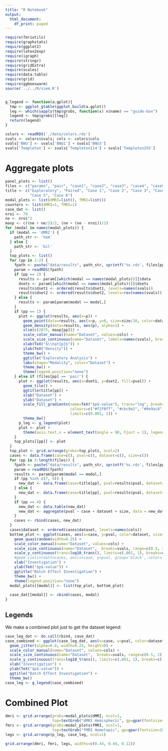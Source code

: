 ```yaml
---
title: "R Notebook"
output:
  html_document:
    df_print: paged
---
```


```r
require(fmriutils)
require(graphstats)
require(ggplot2)
require(latex2exp)
require(igraph)
require(stringr)
require(gridExtra)
require(scales)
require(data.table)
require(grid)
require(ggbeeswarm)
source('../../R/siem.R')


g_legend <- function(a.gplot){
  tmp <- ggplot_gtable(ggplot_build(a.gplot))
  leg <- which(sapply(tmp$grobs, function(x) x$name) == "guide-box")
  legend <- tmp$grobs[[leg]]
  return(legend)
}
```

```r
colors <- readRDS('./data/colors.rds')
svals <- colors$svals; cols <- colors$cols
svals['BNU'] <- svals['BNU1'] + svals['BNU3']
svals['Templeton'] <- svals['Templeton114'] + svals['Templeton255']
```
# Aggregate plots

```r
panel_plots <- list()
files <- c("params", "pair", "case1", "case2", "case3", "case4", "case5", "case6")
title <- c("Exploratory", "Paired", "Case 1", "Case 2", "Case 3", "Case 4",
           "Case 5", "Case 6")
modal_plots <- list(dMRI=list(), fMRI=list())
counters <- list(dMRI=1, fMRI=1)
case_dat <- list()
nroi <- 70
ne <- nroi^2
maxp <- c((ne + ne/2)/2, (ne + (ne - nroi))/2)
for (modal in names(modal_plots)) {
  if (modal == 'dMRI') {
    path_str <- 'hem'
  } else {
    path_str <- 'bil'
  }
  top_plots <- list()
  for (pp in 1:2) {
    fpath <- paste("data/results", path_str, sprintf('%s.rds', files[pp]), sep="_")
    param = readRDS(fpath)
    if (pp == 2) {
      results <- param[[which(modal == names(modal_plots))]]$data
      dsets <- param[[which(modal == names(modal_plots))]]$dsets
      results$dset1 <- ordered(results$dset1, levels=names(svals))
      results$dset2 <- ordered(results$dset2, levels=rev(names(svals)))
    } else {
      results <- param[param$modal == modal,]
    }
    if (pp == 1) {
      plot <- ggplot(results, aes(x=p)) +
        geom_point(data=results, aes(x=p, y=0, size=size/20, color=dataset), alpha=0.8) +
        geom_density(data=results, aes(p), alpha=1) +
        xlim(c(2875, maxp[pp])) +
        scale_color_manual(name="Dataset", values=cols) +
        scale_size_continuous(name="Dataset", labels=names(svals), breaks=svals) +
        xlab(TeX("$\\hat{p}$")) +
        ylab(TeX("Density")) +
        theme_bw() +
        ggtitle("Exploratory Analysis") +
        labs(shape="Modality", color="Dataset") +
        theme_bw() +
        theme(legend.position="none")
    } else if (files[pp] == 'pair') {
      plot <- ggplot(results, aes(x=dset1, y=dset2, fill=pval)) +
        geom_tile() +
        ggtitle(title[pp]) +
        xlab("Dataset") +
        ylab("Dataset") +
        scale_fill_gradientn(name=TeX("$p$-value"), trans="log", breaks=c(0.001, 0.01, 0.1, 1),
                             colours=c("#f2f0f7", "#cbc9e2", "#9e9ac8", "#6a51a3"),
                             limits=c(0.001, 1)) +
        theme_bw()
      p_leg <- g_legend(plot)
      plot <- plot +
        theme(axis.text.x = element_text(angle = 90, hjust = 1), legend.position="none")
    }
    top_plots[[pp]] <- plot
  }
  top_plot <- grid.arrange(grobs=top_plots, ncol=2)
  cases <- data.frame(case=c(), pval=c(), dataset=c(), size=c())
  for (pp in 3:length(files)) {
    fpath <- paste("data/results", path_str, sprintf('%s.rds', files[pp]), sep="_")
    param = readRDS(fpath)
    results <- param[param$modal == modal,]
    if (pp %in% c(7, 8)) {
      new_dat <- data.frame(case=title[pp], pval=results$pval, dataset=results$dset1, size=results$size)
    } else {
      new_dat <- data.frame(case=title[pp], pval=results$pval, dataset=results$dataset, size=results$size)
    }
    if (pp == 4) {
      new_dat <- data.table(new_dat)
      new_dat <- aggregate(pval ~ case + dataset + size, data = new_dat, FUN = mean)
    }
    cases <- rbind(cases, new_dat)
  }
  cases$dataset <- ordered(cases$dataset, levels=names(cols))
  bottom_plot <- ggplot(cases, aes(x=case, y=pval, color=dataset, size=size), drop=FALSE) +
    geom_quasirandom(width=0.25) +
    scale_color_manual(name="Dataset", values=cols) +
    scale_size_continuous(name="Dataset",  breaks=svals, range=c(0.5, 2)) +
    scale_y_continuous(trans=log10_trans(), limits=c(.001, 1), breaks=c(.001, .01, .1, 1)) +
    #geom_violin(datt=cases, aes(x=case, y=pval, group='black', color='black')) +
    xlab("Investigation") +
    ylab(TeX("$p$-value")) +
    ggtitle("Batch Effect Investigation") +
    theme_bw() +
    theme(legend.position="none")
  modal_plots[[modal]] <- list(top_plot, bottom_plot)
  
  case_dat[[modal]] <- cbind(cases, modal)
}
```

## Legends

We make a combined plot just to get the dataset legend:

```r
case_leg_dat <- do.call(rbind, case_dat)
case_combined <- ggplot(case_leg_dat, aes(x=case, y=pval, color=dataset, size=size)) +
  geom_jitter(alpha=0.8, width=0.25, height=0) +
  scale_color_manual(name="Dataset", values=cols) +
  scale_size_continuous(name="Dataset",  breaks=svals, range=c(0.5, 2)) +
  scale_y_continuous(trans=log10_trans(), limits=c(.001, 1), breaks=c(.001, .01, .1, 1)) +
  xlab("Investigation") +
  ylab(TeX("$p$-value")) +
  ggtitle("Batch Effect Investigation") +
  theme_bw()
case_leg <- g_legend(case_combined)
```


# Combined Plot

```r
dmri <- grid.arrange(grobs=modal_plots$dMRI, ncol=1,
                     top=textGrob("dMRI Hemispheric", gp=gpar(fontsize=20)))
fmri <- grid.arrange(grobs=modal_plots$fMRI, ncol=1,
                     top=textGrob("fMRI Homotopic", gp=gpar(fontsize=20)))
legs <- grid.arrange(p_leg, case_leg, ncol=1)
```

```r
grid.arrange(dmri, fmri, legs, widths=c(0.44, 0.44, 0.12))
```
